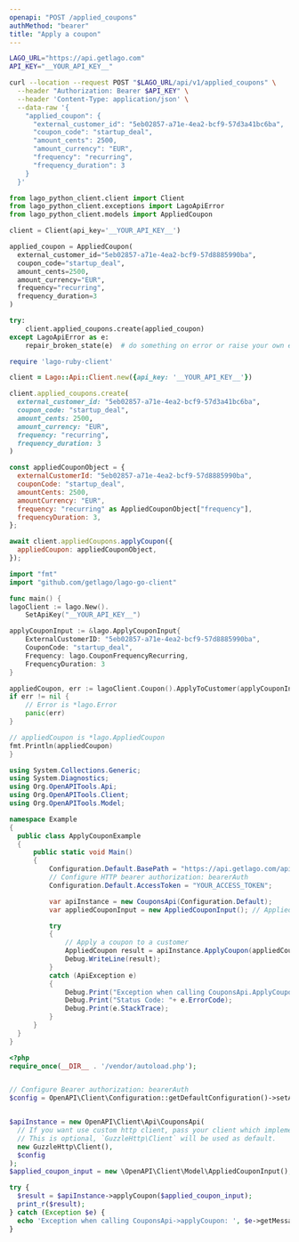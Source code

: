 ```yaml
---
openapi: "POST /applied_coupons"
authMethod: "bearer"
title: "Apply a coupon"
---
```


<RequestExample>

```bash cURL
LAGO_URL="https://api.getlago.com"
API_KEY="__YOUR_API_KEY__"

curl --location --request POST "$LAGO_URL/api/v1/applied_coupons" \
  --header "Authorization: Bearer $API_KEY" \
  --header 'Content-Type: application/json' \
  --data-raw '{
    "applied_coupon": {
      "external_customer_id": "5eb02857-a71e-4ea2-bcf9-57d3a41bc6ba",
      "coupon_code": "startup_deal",
      "amount_cents": 2500,
      "amount_currency": "EUR",
      "frequency": "recurring",
      "frequency_duration": 3
    }
  }'
```

```python Python
from lago_python_client.client import Client
from lago_python_client.exceptions import LagoApiError
from lago_python_client.models import AppliedCoupon

client = Client(api_key='__YOUR_API_KEY__')

applied_coupon = AppliedCoupon(
  external_customer_id="5eb02857-a71e-4ea2-bcf9-57d8885990ba",
  coupon_code="startup_deal",
  amount_cents=2500,
  amount_currency="EUR",
  frequency="recurring",
  frequency_duration=3
)

try:
    client.applied_coupons.create(applied_coupon)
except LagoApiError as e:
    repair_broken_state(e)  # do something on error or raise your own exception
```

```ruby Ruby
require 'lago-ruby-client'

client = Lago::Api::Client.new({api_key: '__YOUR_API_KEY__'})

client.applied_coupons.create(
  external_customer_id: "5eb02857-a71e-4ea2-bcf9-57d3a41bc6ba",
  coupon_code: "startup_deal",
  amount_cents: 2500,
  amount_currency: "EUR",
  frequency: "recurring",
  frequency_duration: 3
)
```

```js Node.js
const appliedCouponObject = {
  externalCustomerId: "5eb02857-a71e-4ea2-bcf9-57d8885990ba",
  couponCode: "startup_deal",
  amountCents: 2500,
  amountCurrency: "EUR",
  frequency: "recurring" as AppliedCouponObject["frequency"],
  frequencyDuration: 3,
};

await client.appliedCoupons.applyCoupon({
  appliedCoupon: appliedCouponObject,
});
```

```go Go
import "fmt"
import "github.com/getlago/lago-go-client"

func main() {
lagoClient := lago.New().
    SetApiKey("__YOUR_API_KEY__")

applyCouponInput := &lago.ApplyCouponInput{
    ExternalCustomerID: "5eb02857-a71e-4ea2-bcf9-57d8885990ba",
    CouponCode: "startup_deal",
    Frequency: lago.CouponFrequencyRecurring,
    FrequencyDuration: 3
}

appliedCoupon, err := lagoClient.Coupon().ApplyToCustomer(applyCouponInput)
if err != nil {
    // Error is *lago.Error
    panic(err)
}

// appliedCoupon is *lago.AppliedCoupon
fmt.Println(appliedCoupon)
}
```

```csharp C#
using System.Collections.Generic;
using System.Diagnostics;
using Org.OpenAPITools.Api;
using Org.OpenAPITools.Client;
using Org.OpenAPITools.Model;

namespace Example
{
  public class ApplyCouponExample
  {
      public static void Main()
      {
          Configuration.Default.BasePath = "https://api.getlago.com/api/v1";
          // Configure HTTP bearer authorization: bearerAuth
          Configuration.Default.AccessToken = "YOUR_ACCESS_TOKEN";

          var apiInstance = new CouponsApi(Configuration.Default);
          var appliedCouponInput = new AppliedCouponInput(); // AppliedCouponInput | Apply coupon payload

          try
          {
              // Apply a coupon to a customer
              AppliedCoupon result = apiInstance.ApplyCoupon(appliedCouponInput);
              Debug.WriteLine(result);
          }
          catch (ApiException e)
          {
              Debug.Print("Exception when calling CouponsApi.ApplyCoupon: " + e.Message );
              Debug.Print("Status Code: "+ e.ErrorCode);
              Debug.Print(e.StackTrace);
          }
      }
  }
}
```

```php PHP
<?php
require_once(__DIR__ . '/vendor/autoload.php');


// Configure Bearer authorization: bearerAuth
$config = OpenAPI\Client\Configuration::getDefaultConfiguration()->setAccessToken('YOUR_ACCESS_TOKEN');


$apiInstance = new OpenAPI\Client\Api\CouponsApi(
  // If you want use custom http client, pass your client which implements `GuzzleHttp\ClientInterface`.
  // This is optional, `GuzzleHttp\Client` will be used as default.
  new GuzzleHttp\Client(),
  $config
);
$applied_coupon_input = new \OpenAPI\Client\Model\AppliedCouponInput(); // \OpenAPI\Client\Model\AppliedCouponInput | Apply coupon payload

try {
  $result = $apiInstance->applyCoupon($applied_coupon_input);
  print_r($result);
} catch (Exception $e) {
  echo 'Exception when calling CouponsApi->applyCoupon: ', $e->getMessage(), PHP_EOL;
}
```

</RequestExample>
